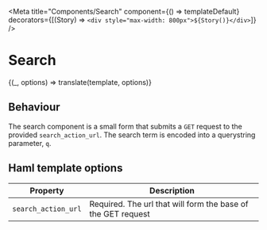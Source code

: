 
<Meta
  title="Components/Search"
  component={() => templateDefault}
  decorators={[(Story) => `<div style="max-width: 800px">${Story()}</div>`]}
/>

# Search


<Preview>
  <Story
    name="Search"
    parameters={{ docs: { source: { code: template.raw } } }}
  >
    {(_, options) => translate(template, options)}
  </Story>
</Preview>

## Behaviour

The search component is a small form that submits a `GET` request to the provided `search_action_url`. The search term is encoded into a querystring parameter, `q`.

## Haml template options

| Property            | Description                                                  |
| ------------------- | ------------------------------------------------------------ |
| `search_action_url` | Required. The url that will form the base of the GET request |
